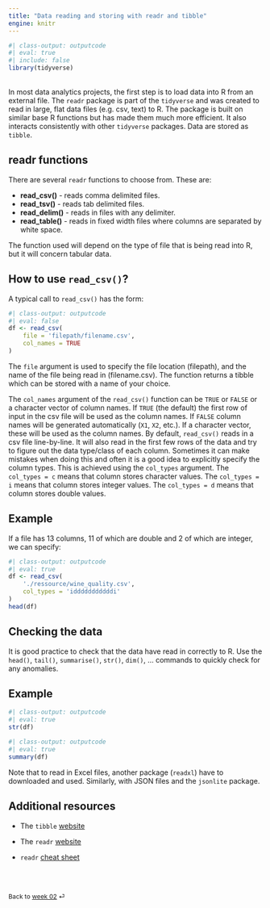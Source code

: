 ```yaml
---
title: "Data reading and storing with readr and tibble"
engine: knitr
---
```


```r
#| class-output: outputcode
#| eval: true
#| include: false
library(tidyverse)
```

<br>
In most data analytics projects, the first step is to load data into R from an external file.  The `readr` package is part of the `tidyverse` and was created to read in large, flat data files (e.g. csv, text) to R. The package is built on similar base R functions but has made them much more efficient. It also interacts consistently with other `tidyverse` packages. Data are stored as `tibble`.

## readr functions

There are several `readr` functions to choose from. These are:
    
* **read_csv()** - reads comma delimited files.
* **read_tsv()** - reads tab delimited files.
* **read_delim()** - reads in files with any delimiter.
* **read_table()** - reads in fixed width files where columns are separated by white space.

The function used will depend on the type of file that is being read into R, but it will concern tabular data.

## How to use `read_csv()`?

A typical call to `read_csv()` has the form:
```r
#| class-output: outputcode
#| eval: false
df <- read_csv(
    file = 'filepath/filename.csv',
    col_names = TRUE
)
```

The `file` argument is used to specify the file location (filepath), and the name of the file being read in (filename.csv). The function returns a tibble which can be stored with a name of your choice.

The `col_names` argument of the `read_csv()` function can be `TRUE` or `FALSE` or a character vector of column names. If `TRUE` (the default) the first row of input in the csv file will be used as the column names. If `FALSE` column names will be generated automatically (`X1`, `X2`, etc.). If a character vector, these will be used as the column names. By default, `read_csv()` reads in a csv file line-by-line. It will also read in the first few rows of the data and try to figure out the data type/class of each column. Sometimes it can make mistakes when doing this and often it is a good idea to explicitly specify the column types. This is achieved using the `col_types` argument. The `col_types = c` means that column stores character values. The `col_types = i` means that column stores integer values. The `col_types = d` means that column stores double values.


::: {.callout-note appearance="simple"}

## Example

If a file has 13 columns, 11 of which are double and 2 of which are integer, we can specify:
```r
#| class-output: outputcode
#| eval: true
df <- read_csv(
    './ressource/wine_quality.csv',
    col_types = 'idddddddddddi'
)
head(df)
```

:::

## Checking the data

It is good practice to check that the data have read in correctly to R. Use the `head()`, `tail()`, `summarise()`, `str()`, `dim()`, ... commands to quickly check for any anomalies.

::: {.callout-note appearance="simple"}

## Example

```r
#| class-output: outputcode
#| eval: true
str(df)
```

```r
#| class-output: outputcode
#| eval: true
summary(df)
```

:::

::: {.callout-note appearance="simple"}

Note that to read in Excel files, another package (`readxl`) have to downloaded and used. Similarly, with JSON files and the `jsonlite` package.

:::

## Additional resources

* The `tibble` [website](https://tibble.tidyverse.org)

* The `readr` [website](https://readr.tidyverse.org)

* `readr` [cheat sheet](https://raw.githubusercontent.com/rstudio/cheatsheets/main/data-import.pdf)

<br><br>

::: {style="font-size: 0.875em;"}
Back to [week 02](/weeks/week-2.qmd) ⏎
:::